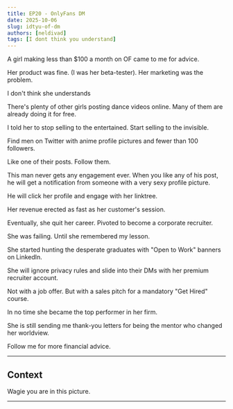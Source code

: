 ```yaml
---
title: EP20 - OnlyFans DM
date: 2025-10-06
slug: idtyu-of-dm
authors: [neldivad]
tags: [I dont think you understand]
---
```


A girl making less than $100 a month on OF came to me for advice.

Her product was fine. (I was her beta-tester). Her marketing was the problem. 

I don't think she understands

There's plenty of other girls posting dance videos online. Many of them are already doing it for free. 

I told her to stop selling to the entertained. Start selling to the invisible.

Find men on Twitter with anime profile pictures and fewer than 100 followers. 

Like one of their posts. Follow them.

<!--truncate-->

This man never gets any engagement ever. When you like any of his post, he will get a notification from someone with a very sexy profile picture. 

He will click her profile and engage with her linktree.

Her revenue erected as fast as her customer's session. 

Eventually, she quit her career. Pivoted to become a corporate recruiter.

She was failing. Until she remembered my lesson.

She started hunting the desperate graduates with "Open to Work" banners on LinkedIn.

She will ignore privacy rules and slide into their DMs with her premium recruiter account.

Not with a job offer. But with a sales pitch for a mandatory "Get Hired" course.

In no time she became the top performer in her firm. 

She is still sending me thank-you letters for being the mentor who changed her worldview.

Follow me for more financial advice.

---
## Context

Wagie you are in this picture. 

---
